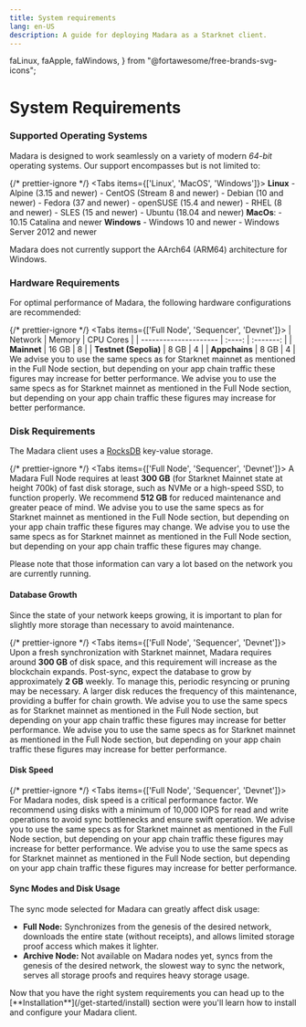 ```yaml
---
title: System requirements
lang: en-US
description: A guide for deploying Madara as a Starknet client.
---
```


  faLinux,
  faApple,
  faWindows,
} from "@fortawesome/free-brands-svg-icons";

# System Requirements

### Supported Operating Systems

Madara is designed to work seamlessly on a variety of modern _64-bit_ operating systems. Our support encompasses but is not limited to:

{/* prettier-ignore */}
<Tabs items={['Linux', 'MacOS', 'Windows']}>
	<Tab>
		**Linux**
			- Alpine (3.15 and newer)
			- CentOS (Stream 8 and newer)
			- Debian (10 and newer)
			- Fedora (37 and newer)
			- openSUSE (15.4 and newer)
			- RHEL (8 and newer)
			- SLES (15 and newer)
			- Ubuntu (18.04 and newer)
	</Tab>
	<Tab>
		**MacOs**:
		- 10.15 Catalina and newer
	</Tab>
	<Tab>
		**Windows**
			- Windows 10 and newer
			- Windows Server 2012 and newer
	</Tab>
</Tabs>

<Callout type="info" emoji="ℹ️">
  Madara does not currently support the AArch64 (ARM64) architecture for
  Windows.
</Callout>

### Hardware Requirements

For optimal performance of Madara, the following hardware configurations are recommended:

{/* prettier-ignore */}
<Tabs items={['Full Node', 'Sequencer', 'Devnet']}>
	<Tab>
		| Network               | Memory | CPU Cores |
		| --------------------- | :----: | :-------: |
		| **Mainnet**           |  16 GB |     8     |
		| **Testnet (Sepolia)** |  8 GB  |     4     |
		| **Appchains**         |  8 GB  |     4     |
	</Tab>
	<Tab>
		We advise you to use the same specs as for Starknet mainnet as mentioned in the Full Node section, but depending on your app chain traffic these figures may increase for better performance.
	</Tab>
	<Tab>
		We advise you to use the same specs as for Starknet mainnet as mentioned in the Full Node section, but depending on your app chain traffic these figures may increase for better performance.
	</Tab>
</Tabs>

### Disk Requirements

The Madara client uses a [RocksDB](https://rocksdb.org/) key-value storage.

{/* prettier-ignore */}
<Tabs items={['Full Node', 'Sequencer', 'Devnet']}>
	<Tab>
		A Madara Full Node requires at least **300 GB** (for Starknet Mainnet state at height 700k) of fast disk storage, such as NVMe or a high-speed SSD, to function properly. We recommend **512 GB** for reduced maintenance and greater peace of mind.
	</Tab>
	<Tab>
		We advise you to use the same specs as for Starknet mainnet as mentioned in the Full Node section, but depending on your app chain traffic these figures may change.
	</Tab>
	<Tab>
		We advise you to use the same specs as for Starknet mainnet as mentioned in the Full Node section, but depending on your app chain traffic these figures may change.
	</Tab>
</Tabs>

<Callout type="info" emoji="ℹ️">
  Please note that those information can vary a lot based on the network you
  are currently running.
</Callout>

#### Database Growth

<Callout type="warning" emoji="⚠️">
  Since the state of your network keeps growing, it is important to plan for
  slightly more storage than necessary to avoid maintenance.
</Callout>

{/* prettier-ignore */}
<Tabs items={['Full Node', 'Sequencer', 'Devnet']}>
	<Tab>
		Upon a fresh synchronization with Starknet mainnet, Madara requires around **300 GB** of disk space, and this requirement will increase as the blockchain expands. Post-sync, expect the database to grow by approximately **2 GB** weekly. To manage this, periodic resyncing or pruning may be necessary. A larger disk reduces the frequency of this maintenance, providing a buffer for chain growth.
	</Tab>
	<Tab>
		We advise you to use the same specs as for Starknet mainnet as mentioned in the Full Node section, but depending on your app chain traffic these figures may increase for better performance.
	</Tab>
	<Tab>
		We advise you to use the same specs as for Starknet mainnet as mentioned in the Full Node section, but depending on your app chain traffic these figures may increase for better performance.
	</Tab>
</Tabs>

#### Disk Speed

{/* prettier-ignore */}
<Tabs items={['Full Node', 'Sequencer', 'Devnet']}>
	<Tab>
		For Madara nodes, disk speed is a critical performance factor. We recommend using disks with a minimum of 10,000 IOPS for read and write operations to avoid sync bottlenecks and ensure swift operation.
	</Tab>
	<Tab>
		We advise you to use the same specs as for Starknet mainnet as mentioned in the Full Node section, but depending on your app chain traffic these figures may increase for better performance.
	</Tab>
	<Tab>
		We advise you to use the same specs as for Starknet mainnet as mentioned in the Full Node section, but depending on your app chain traffic these figures may increase for better performance.
	</Tab>
</Tabs>

#### Sync Modes and Disk Usage

The sync mode selected for Madara can greatly affect disk usage:

- **Full Node:** Synchronizes from the genesis of the desired network, downloads the entire state (without receipts), and allows limited storage proof access which makes it lighter.
- **Archive Node:** Not available on Madara nodes yet, syncs from the genesis of the desired network, the slowest way to sync the network, serves all storage proofs and requires heavy storage usage.

<Callout type="info" emoji="ℹ️">
  Now that you have the right system requirements you can head up to the
  [**Installation**](/get-started/install) section were you'll learn how to
  install and configure your Madara client.
</Callout>
